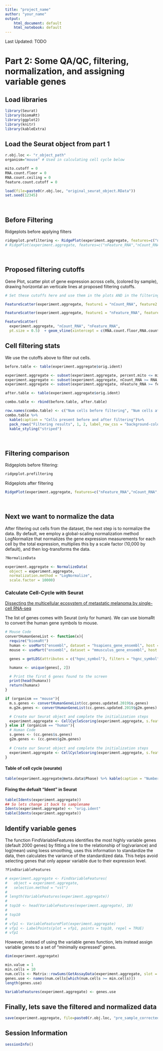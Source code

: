 ```yaml
---
title: "project_name"
author: "your_name"
output:
    html_document: default
    html_notebook: default
---
```


Last Updated: TODO

# Part 2: Some QA/QC, filtering, normalization, and assigning variable genes

## Load libraries
```r
library(Seurat)
library(biomaRt)
library(ggplot2)
library(knitr)
library(kableExtra)
```

## Load the Seurat object from part 1
```r
r.obj.loc <- "r_object_path"
organism="mouse" # Used in calculating cell cycle below

mito.cutoff = 0 
RNA.count.floor = 0
RNA.count.ceiling = 0
feature.count.cutoff = 0
```

```r
load(file=paste0(r.obj.loc, "original_seurat_object.RData"))
set.seed(12345)
```


<!-- uncomment for testing -->
<!-- ```{r test_load, warning=FALSE,error=FALSE,message=FALSE} -->
<!-- r.obj.loc <- "/Volumes/My_Passport_for_Mac/tenX_projects/Bonini07/rds/" -->
<!-- load(file=paste0(r.obj.loc, "original_seurat_object.RData")) -->
<!-- organism="mouse" -->
<!-- set.seed(12345) -->

<!-- mito.cutoff = 25  -->
<!-- RNA.count.floor = 1000 -->
<!-- RNA.count.ceiling = 60000 -->
<!-- feature.count.cutoff = 700 -->
<!-- ``` -->


<br/>

## Before Filtering

Ridgeplots before applying filters

```r
ridgeplot.prefiltering <- RidgePlot(experiment.aggregate, features=c("nFeature_RNA","nCount_RNA", "percent.mito"), ncol = 2)
# RidgePlot(experiment.aggregate, features=c("nFeature_RNA","nCount_RNA", "percent.mito"), ncol = 2)
```

<br/>

## Proposed filtering cutoffs

Gene Plot, scatter plot of gene expression across cells, (colored by sample), drawing horizontal an verticale lines at proposed filtering cutoffs.

```r
# Set these cutoffs here and use them in the plots AND in the filtering

FeatureScatter(experiment.aggregate, feature1 = "nCount_RNA", feature2 = "percent.mito") + geom_vline(xintercept = c(RNA.count.floor,RNA.count.ceiling)) + geom_hline(yintercept = mito.cutoff)

FeatureScatter(experiment.aggregate, feature1 = "nFeature_RNA", feature2 = "percent.mito") + geom_vline(xintercept = feature.count.cutoff) + geom_hline(yintercept = mito.cutoff)

FeatureScatter(
  experiment.aggregate, "nCount_RNA", "nFeature_RNA",
  pt.size = 0.5)  + geom_vline(xintercept = c(RNA.count.floor,RNA.count.ceiling)) + geom_hline(yintercept = feature.count.cutoff)

```

## Cell filtering stats

We use the cutoffs above to filter out cells. 

```r
before.table <- table(experiment.aggregate$orig.ident)

experiment.aggregate <- subset(experiment.aggregate, percent.mito <= mito.cutoff)
experiment.aggregate <- subset(experiment.aggregate, nCount_RNA >= RNA.count.floor & nCount_RNA <= RNA.count.ceiling)
experiment.aggregate <- subset(experiment.aggregate, nFeature_RNA >= feature.count.cutoff)

after.table <- table(experiment.aggregate$orig.ident)

combo.table <- rbind(before.table, after.table)

row.names(combo.table) <- c("Num cells before filtering", "Num cells after filtering")
combo.table %>%
  kable(caption = "Cells present before and after filtering")%>%
  pack_rows("Filtering results", 1, 2, label_row_css = "background-color: #666; color: #fff;") %>%
  kable_styling("striped")
```

<br/>

## Filtering comparison 

Ridgeplots before filtering:
```r
ridgeplot.prefiltering
```


Ridgeplots after filtering
```r
RidgePlot(experiment.aggregate, features=c("nFeature_RNA","nCount_RNA", "percent.mito"), ncol = 2)
```

<br/>

## Next we want to normalize the data

After filtering out cells from the dataset, the next step is to normalize the data. By default, we employ a global-scaling normalization method LogNormalize that normalizes the gene expression measurements for each cell by the total expression, multiplies this by a scale factor (10,000 by default), and then log-transforms the data.

```r
?NormalizeData
```

```r
experiment.aggregate <- NormalizeData(
  object = experiment.aggregate,
  normalization.method = "LogNormalize",
  scale.factor = 10000)
```

### Calculate Cell-Cycle with Seurat
[Dissecting the multicellular ecosystem of metastatic melanoma by single-cell RNA-seq](https://www.ncbi.nlm.nih.gov/pmc/articles/PMC4944528/)

The list of genes comes with Seurat (only for human). We can use biomaRt to convert the human gene symbols to mouse.


```r
# Mouse Code
convertHumanGeneList <- function(x){
  require("biomaRt")
  human <- useMart("ensembl", dataset = "hsapiens_gene_ensembl", host = "https://dec2021.archive.ensembl.org/") 
  mouse <- useMart("ensembl", dataset = "mmusculus_gene_ensembl", host = "https://dec2021.archive.ensembl.org/")

  genes = getLDS(attributes = c("hgnc_symbol"), filters = "hgnc_symbol", values = x, mart = human, attributesL = c("mgi_symbol"), martL = mouse, uniqueRows=T)

  humanx <- unique(genes[, 2])

  # Print the first 6 genes found to the screen
  print(head(humanx))
  return(humanx)
}

if (organism == "mouse"){
  m.s.genes <- convertHumanGeneList(cc.genes.updated.2019$s.genes)
  m.g2m.genes <- convertHumanGeneList(cc.genes.updated.2019$g2m.genes)

  # Create our Seurat object and complete the initialization steps
  experiment.aggregate <- CellCycleScoring(experiment.aggregate, s.features = m.s.genes, g2m.features = m.g2m.genes, set.ident = TRUE)
} else if (organism == "human"){
  # Human Code
  s.genes <- (cc.genes$s.genes)
  g2m.genes <- (cc.genes$g2m.genes)
  
  # Create our Seurat object and complete the initialization steps
  experiment.aggregate <- CellCycleScoring(experiment.aggregate, s.features = s.genes, g2m.features = g2m.genes, set.ident = TRUE)
}
```

#### Table of cell cycle (seurate)

```r
table(experiment.aggregate@meta.data$Phase) %>% kable(caption = "Number of Cells in each Cell Cycle Stage", col.names = c("Stage", "Count"), align = "c") %>% kable_styling()
```

#### Fixing the defualt "Ident" in Seurat

```r
table(Idents(experiment.aggregate))
## So lets change it back to samplename
Idents(experiment.aggregate) <- "orig.ident"
table(Idents(experiment.aggregate))
```


## Identify variable genes

The function FindVariableFeatures identifies the most highly variable genes (default 2000 genes) by fitting a line to the relationship of log(variance) and log(mean) using loess smoothing, uses this information to standardize the data, then calculates the variance of the standardized data.  This helps avoid selecting genes that only appear variable due to their expression level.

```r
?FindVariableFeatures
```

```r
# experiment.aggregate <- FindVariableFeatures(
#   object = experiment.aggregate,
#   selection.method = "vst")
# 
# length(VariableFeatures(experiment.aggregate))
# 
# top10 <- head(VariableFeatures(experiment.aggregate), 10)
# 
# top10
# 
# vfp1 <- VariableFeaturePlot(experiment.aggregate)
# vfp1 <- LabelPoints(plot = vfp1, points = top10, repel = TRUE)
# vfp1
```

However, instead of using the variable genes function, lets instead assign variable genes to a set of "minimally expressed" genes.

```r
dim(experiment.aggregate)

min.value = 1
min.cells = 10
num.cells <- Matrix::rowSums(GetAssayData(experiment.aggregate, slot = "count") > min.value)
genes.use <- names(num.cells[which(num.cells >= min.cells)])
length(genes.use)

VariableFeatures(experiment.aggregate) <- genes.use

```

## Finally, lets save the filtered and normalized data
```r
save(experiment.aggregate, file=paste0(r.obj.loc, "pre_sample_corrected.RData"))
```

## Session Information
```r
sessionInfo()
```
